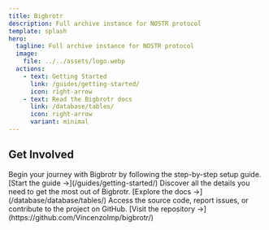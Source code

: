 ```yaml
---
title: Bigbrotr
description: Full archive instance for NOSTR protocol
template: splash
hero:
  tagline: Full archive instance for NOSTR protocol
  image:
    file: ../../assets/logo.webp
  actions:
    - text: Getting Started
      link: /guides/getting-started/
      icon: right-arrow
    - text: Read the Bigbrotr docs
      link: /database/tables/
      icon: right-arrow
      variant: minimal
---
```



## Get Involved

<CardGrid stagger>
	<Card title="Getting Started" icon="rocket">
		Begin your journey with Bigbrotr by following the step-by-step setup guide. [Start the guide →](/guides/getting-started/)
	</Card>
	<Card title="Read the Documentation" icon="document">
		Discover all the details you need to get the most out of Bigbrotr. [Explore the docs →](/database/database/tables/)
	</Card>
	<Card title="Explore on GitHub" icon="github">
		Access the source code, report issues, or contribute to the project on GitHub. [Visit the repository →](https://github.com/VincenzoImp/bigbrotr/)
	</Card>
</CardGrid>